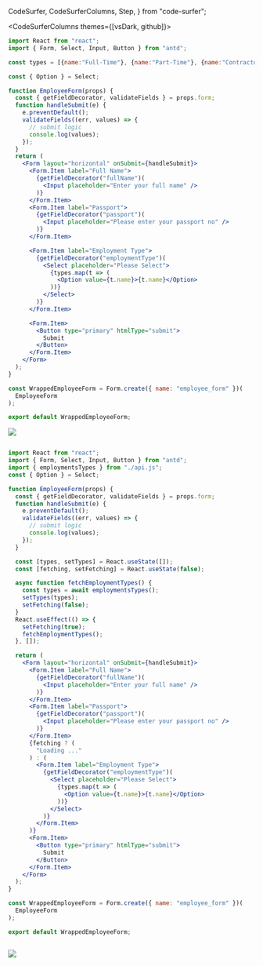   CodeSurfer,
  CodeSurferColumns,
  Step,
} from "code-surfer";






<CodeSurferColumns themes={[vsDark, github]}>

<Step>

```jsx 8:47 subtitle="Let's make it fetch from database"
import React from "react";
import { Form, Select, Input, Button } from "antd";

const types = [{name:"Full-Time"}, {name:"Part-Time"}, {name:"Contractor"}];

const { Option } = Select;

function EmployeeForm(props) {
  const { getFieldDecorator, validateFields } = props.form;
  function handleSubmit(e) {
    e.preventDefault();
    validateFields((err, values) => {
      // submit logic
      console.log(values);
    });
  }
  return (
    <Form layout="horizontal" onSubmit={handleSubmit}>
      <Form.Item label="Full Name">
        {getFieldDecorator("fullName")(
          <Input placeholder="Enter your full name" />
        )}
      </Form.Item>
      <Form.Item label="Passport">
        {getFieldDecorator("passport")(
          <Input placeholder="Please enter your passport no" />
        )}
      </Form.Item>

      <Form.Item label="Employment Type">
        {getFieldDecorator("employmentType")(
          <Select placeholder="Please Select">
            {types.map(t => (
              <Option value={t.name}>{t.name}</Option>
            ))}
          </Select>
        )}
      </Form.Item>

      <Form.Item>
        <Button type="primary" htmlType="submit">
          Submit
        </Button>
      </Form.Item>
    </Form>
  );
}

const WrappedEmployeeForm = Form.create({ name: "employee_form" })(
  EmployeeForm
);

export default WrappedEmployeeForm;

```

<Image src={forms3} size='80%'></Image>


</Step>

<Step>

```jsx

import React from "react";
import { Form, Select, Input, Button } from "antd";
import { employmentsTypes } from "./api.js";
const { Option } = Select;

function EmployeeForm(props) {
  const { getFieldDecorator, validateFields } = props.form;
  function handleSubmit(e) {
    e.preventDefault();
    validateFields((err, values) => {
      // submit logic
      console.log(values);
    });
  }

  const [types, setTypes] = React.useState([]);
  const [fetching, setFetching] = React.useState(false);

  async function fetchEmploymentTypes() {
    const types = await employmentsTypes();
    setTypes(types);
    setFetching(false);
  }
  React.useEffect(() => {
    setFetching(true);
    fetchEmploymentTypes();
  }, []);

  return (
    <Form layout="horizontal" onSubmit={handleSubmit}>
      <Form.Item label="Full Name">
        {getFieldDecorator("fullName")(
          <Input placeholder="Enter your full name" />
        )}
      </Form.Item>
      <Form.Item label="Passport">
        {getFieldDecorator("passport")(
          <Input placeholder="Please enter your passport no" />
        )}
      </Form.Item>
      {fetching ? (
        "Loading ..."
      ) : (
        <Form.Item label="Employment Type">
          {getFieldDecorator("employmentType")(
            <Select placeholder="Please Select">
              {types.map(t => (
                <Option value={t.name}>{t.name}</Option>
              ))}
            </Select>
          )}
        </Form.Item>
      )}
      <Form.Item>
        <Button type="primary" htmlType="submit">
          Submit
        </Button>
      </Form.Item>
    </Form>
  );
}

const WrappedEmployeeForm = Form.create({ name: "employee_form" })(
  EmployeeForm
);

export default WrappedEmployeeForm;



```

<Image src={forms4} size='80%'></Image>


</Step>




</CodeSurferColumns>

